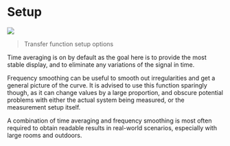 # Setup
![](https://media.githubusercontent.com/media/FLUX-SE/doc_images/main/Analyzer/TransferFunction/Setup.png)

> Transfer function setup options

Time averaging is on by default as the goal here is to provide the most stable display, and to eliminate any variations of the signal in time.

Frequency smoothing can be useful to smooth out irregularities and get a general picture of the curve.
It is advised to use this function sparingly though, as it can change values by a large proportion, and obscure potential problems with either the actual system being measured, or the measurement setup itself.

A combination of time averaging and frequency smoothing is most often required to obtain readable results in real-world scenarios, especially with large rooms and outdoors.



